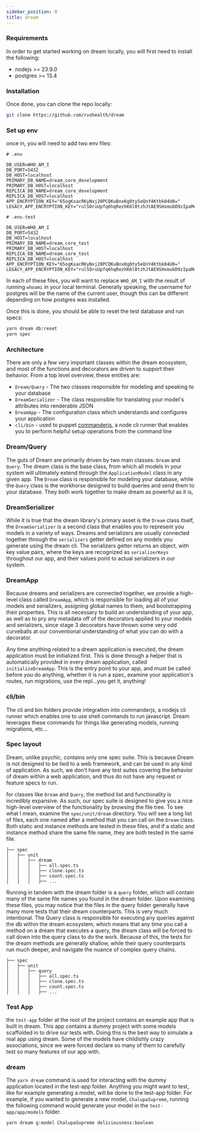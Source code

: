 ```yaml
---
sidebar_position: 0
title: dream
---
```


### Requirements

In order to get started working on dream locally, you will first need to install the following:

- nodejs >= 23.9.0
- postgres >= 13.4

### Installation

Once done, you can clone the repo locally:

```sh
git clone https://github.com/rvohealth/dream
```

### Set up env

once in, you will need to add two env files:

```
# .env

DB_USER=WHO_AM_I
DB_PORT=5432
DB_HOST=localhost
PRIMARY_DB_NAME=dream_core_development
PRIMARY_DB_HOST=localhost
REPLICA_DB_NAME=dream_core_development
REPLICA_DB_HOST=localhost
APP_ENCRYPTION_KEY="65ogKxacRKyNxj20PCQKuBnxKgOty5eQnY4Ktbk04U0="
LEGACY_APP_ENCRYPTION_KEY="rulSOruUpfq6hqRezhK6l0tzhJtAE9SHxmubD9zIpaM="
```

```
# .env.test

DB_USER=WHO_AM_I
DB_PORT=5432
DB_HOST=localhost
PRIMARY_DB_NAME=dream_core_test
PRIMARY_DB_HOST=localhost
REPLICA_DB_NAME=dream_core_test
REPLICA_DB_HOST=localhost
APP_ENCRYPTION_KEY="65ogKxacRKyNxj20PCQKuBnxKgOty5eQnY4Ktbk04U0="
LEGACY_APP_ENCRYPTION_KEY="rulSOruUpfq6hqRezhK6l0tzhJtAE9SHxmubD9zIpaM="
```

In each of these files, you will want to replace `WHO_AM_I` with the result of running `whoami` in your local terminal. Generally speaking, the username for postgres will be the name of the current user, though this can be different depending on how postgres was installed.

Once this is done, you should be able to reset the test database and run specs:

```sh
yarn dream db:reset
yarn spec
```

### Architecture

There are only a few very important classes within the dream ecosystem, and most of the functions and decorators are driven to support their behavior. From a top level overview, these entities are:

- `Dream/Query` - The two classes responsible for modeling and speaking to your database
- `DreamSerializer` - The class responsible for translating your model's attributes into renderable JSON
- `DreamApp` - The configuration class which understands and configures your application
- `cli/bin` - used to puppet [commanderjs](https://www.npmjs.com/package/commander), a node cli runner that enables you to perform helpful setup operations from the command line

### Dream/Query

The guts of Dream are primarily driven by two main classes: `Dream` and `Query`. The dream class is the base class, from which all models in your system will ultimately extend through the `ApplicationModel` class in any given app. The `Dream` class is responsible for modeling your database, while the `Query` class is the workhorse designed to build queries and send them to your database. They both work together to make dream as powerful as it is,

### DreamSerializer

While it is true that the dream library's primary asset is the `Dream` class itself, the `DreamSerializer` is a second class that enables you to represent you models in a variety of ways. Dreams and serializers are usually connected together through the `serializers` getter defined on any models you generate using the dream cli. The serializers getter returns an object, with key value pairs, where the keys are recognized as `serializerKeys` throughout our app, and their values point to actual serializers in our system.

### DreamApp

Because dreams and serializers are connected together, we provide a high-level class called `DreamApp`, which is responsible for loading all of your models and serializers, assigning global names to them, and bootstrapping their properties. This is all necessary to build an understanding of your app, as well as to pry any metadata off of the decorators applied to your models and serializers, since stage 3 decorators have thrown some very odd curveballs at our conventional understanding of what you can do with a decorator.

Any time anything related to a dream application is executed, the dream application must be initialized first. This is done through a helper that is automatically provided in every dream application, called `initializeDreamApp`. This is the entry point to your app, and must be called before you do anything, whether it is run a spec, examine your application's routes, run migrations, use the repl...you get it, anything!

### cli/bin

The cli and bin folders provide integration into commanderjs, a nodejs cli runner which enables one to use shell commands to run javascript. Dream leverages these commands for things like generating models, running migrations, etc...

### Spec layout

Dream, unlike psychic, contains only one spec suite. This is because Dream is not designed to be tied to a web framework, and can be used in any kind of application. As such, we don't have any test suites covering the behavior of dream within a web application, and thus do not have any request or feature specs to run.

for classes like `Dream` and `Query`, the method list and functionality is incredibly expansive. As such, our spec suite is designed to give you a nice high-level overview of the functionality by browsing the file tree. To see what I mean, examine the `spec/unit/dream` directory. You will see a long list of files, each one named after a method that you can call on the `Dream` class. Both static and instance methods are tested in these files, and if a static and instance method share the same file name, they are both tested in the same file.

```
├── spec
│   ├── unit
│   │   ├── dream
│   │   │   ├── all.spec.ts
│   │   │   ├── clone.spec.ts
│   │   │   ├── count.spec.ts
│   │   │   ├── ...
```

Running in tandem with the dream folder is a `query` folder, which will contain many of the same file names you found in the dream folder. Upon examining these files, you may notice that the files in the query folder generally have many more tests that their dream counterparts. This is very much intentional. The Query class is responsible for executing any queries against the db within the dream ecosystem, which means that any time you call a method on a dream that executes a query, the dream class will be forced to call down into the query class to do the work. Because of this, the tests for the dream methods are generally shallow, while their query counterparts run much deeper, and navigate the nuance of complex query chains.

```
├── spec
│   ├── unit
│   │   ├── query
│   │   │   ├── all.spec.ts
│   │   │   ├── clone.spec.ts
│   │   │   ├── count.spec.ts
│   │   │   ├── ...
```

### Test App

the `test-app` folder at the root of the project contains an example app that is built in dream. This app contains a dummy project with some models scaffolded in to drive our tests with. Doing this is the best way to simulate a real app using dream. Some of the models have childishly crazy associations, since we were forced declare so many of them to carefully test so many features of our app with.

### dream

The `yarn dream` command is used for interacting with the dummy application located in the test-app folder. Anything you might want to test, like for example generating a model, will be done to the test-app folder. For example, if you wanted to generate a new model, `ChalupaSupreme`, running the following command would generate your model in the `test-app/app/models` folder.

```sh
yarn dream g:model ChalupaSupreme deliciousness:boolean
```
